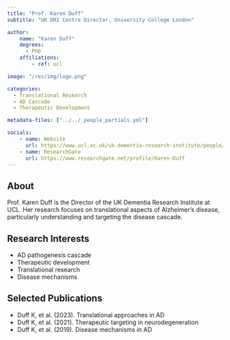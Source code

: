 ```yaml
---
title: "Prof. Karen Duff"
subtitle: "UK DRI Centre Director, University College London"

author:
    name: "Karen Duff"
    degrees:
      - PhD
    affiliations:
        - ref: ucl

image: "/res/img/logo.png"

categories:
  - Translational Research
  - AD Cascade
  - Therapeutic Development

metadata-files: ["../../_people_partials.yml"]

socials:
    - name: Website
      url: https://www.ucl.ac.uk/uk-dementia-research-institute/people/prof-karen-duff
    - name: ResearchGate
      url: https://www.researchgate.net/profile/Karen-Duff
---
```


## About

Prof. Karen Duff is the Director of the UK Dementia Research Institute at UCL. Her research focuses on translational aspects of Alzheimer's disease, particularly understanding and targeting the disease cascade.

## Research Interests

- AD pathogenesis cascade
- Therapeutic development
- Translational research
- Disease mechanisms

## Selected Publications

- Duff K, et al. (2023). Translational approaches in AD
- Duff K, et al. (2021). Therapeutic targeting in neurodegeneration
- Duff K, et al. (2019). Disease mechanisms in AD 